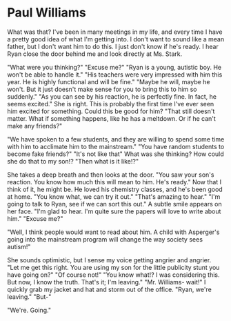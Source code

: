 # Paul Williams

What was that? I've been in many meetings in my life, and every time I have a pretty good idea of what I'm getting into. I don't want to sound like a mean father, but I don't want him to do this. I just don't know if he's ready. I hear Ryan close the door behind me and look directly at Ms. Stark. 

"What were you thinking?"
"Excuse me?"
"Ryan is a young, autistic boy. He won't be able to handle it."
"His teachers were very impressed with him this year. He is highly functional and will be fine."
"Maybe he will, maybe he won't. But it just doesn't make sense for you to bring this to him so suddenly."
"As you can see by his reaction, he is perfectly fine. In fact, he seems excited."
She is right. This is probably the first time I've ever seen him excited for something. Could this be good for him?
"That still doesn't matter. What if something happens, like he has a meltdown. Or if he can't make any friends?"

"We have spoken to a few students, and they are willing to spend some time with him to acclimate him to the mainstream."
"You have random students to become fake friends?"
"It's not like that"
What was she thinking? How could she do that to my son!?
"Then what is it like!?"

She takes a deep breath and then looks at the door.
"You saw your son's reaction. You know how much this will mean to him. He's ready."
Now that I think of it, he might be. He loved his chemistry classes, and he's been good at home. 
"You know what, we can try it out."
"That's amazing to hear."
"I'm going to talk to Ryan, see if we can sort this out."
A subtle smile appears on her face.
"I'm glad to hear. I'm quite sure the papers will love to write about him."
"Excuse me?"

"Well, I think people would want to read about him. A child with Asperger's going into the mainstream program will change the way society sees autism!"

She sounds optimistic, but I sense my voice getting angrier and angrier. 
"Let me get this right. You are using my son for the little publicity stunt you have going on?"
"Of course not!"
"You know what!? I was considering this. But now, I know the truth. That's it; I'm leaving."
"Mr. Williams- wait!"
I quickly grab my jacket and hat and storm out of the office.
"Ryan, we're leaving."
"But-"

"We're. Going."
